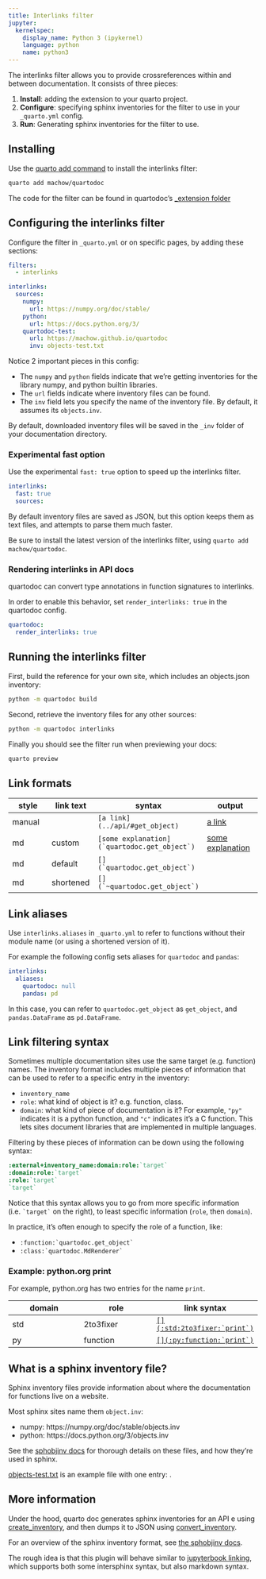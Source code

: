 ```yaml
---
title: Interlinks filter
jupyter:
  kernelspec:
    display_name: Python 3 (ipykernel)
    language: python
    name: python3
---
```



The interlinks filter allows you to provide crossreferences within and between documentation.
It consists of three pieces:

1. **Install**: adding the extension to your quarto project.
1. **Configure**: specifying sphinx inventories for the filter to use in your `_quarto.yml` config.
2. **Run**: Generating sphinx inventories for the filter to use.

## Installing

Use the [quarto add command](https://quarto.org/docs/extensions/filters.html#distribution)
to install the interlinks filter:

```bash
quarto add machow/quartodoc
```

:::{.callout-note}
The code for the filter can be found in quartodoc's
[_extension folder](https://github.com/machow/quartodoc/tree/main/_extensions/interlinks)
:::

## Configuring the interlinks filter

Configure the filter in `_quarto.yml` or on specific pages, by adding these sections:

```yaml
filters:
  - interlinks

interlinks:
  sources:
    numpy:
      url: https://numpy.org/doc/stable/
    python:
      url: https://docs.python.org/3/
    quartodoc-test:
      url: https://machow.github.io/quartodoc
      inv: objects-test.txt
```

Notice 2 important pieces in this config:

* The `numpy` and `python` fields indicate that we're getting inventories for the
  library numpy, and python builtin libraries.
* The `url` fields indicate where inventory files can be found.
* The `inv` field lets you specify the name of the inventory file. By default, it assumes its `objects.inv`.

By default, downloaded inventory files will be saved in the `_inv` folder of your
documentation directory.


### Experimental fast option

Use the experimental `fast: true` option to speed up the interlinks filter.

```yaml
interlinks:
  fast: true
  sources:
```

By default inventory files are saved as JSON, but this option keeps them as text files,
and attempts to parse them much faster.

:::{.callout-warning}
Be sure to install the latest version of the interlinks filter, using `quarto add machow/quartodoc`.
:::

### Rendering interlinks in API docs

quartodoc can convert type annotations in function signatures to interlinks.

In order to enable this behavior, set `render_interlinks: true` in the quartodoc config.


```yaml
quartodoc:
  render_interlinks: true
```



## Running the interlinks filter

First, build the reference for your own site, which includes an objects.json inventory:

```bash
python -m quartodoc build
```

Second, retrieve the inventory files for any other sources:

```bash
python -m quartodoc interlinks
```

Finally you should see the filter run when previewing your docs:

```bash
quarto preview
```


## Link formats


| style | link text | syntax | output |
| ----- | ---- | ------ | ------ |
| manual |  | `[a link](../api/#get_object)` | [a link](../api/#get_object) | 
| md | custom  | `` [some explanation](`quartodoc.get_object`) `` | [some explanation](`quartodoc.get_object`) |
| md | default | `` [](`quartodoc.get_object`) `` | [](`quartodoc.get_object`) |
| md | shortened | `` [](`~quartodoc.get_object`) `` | [](`~quartodoc.get_object`) |

<!--
| rst | custom | `` :ref:`some explanation <quartodoc.get_object>` `` | :ref:`some explanation <quartodoc.get_object>` |
| rst | default | `` :ref:`quartodoc.get_object` `` | :ref:`quartodoc.get_object` |
| rst | shortened | `` :ref:`~quartodoc.get_object` `` | :ref:`~quartodoc.get_object` |
-->

## Link aliases

Use `interlinks.aliases` in `_quarto.yml` to refer to functions without their module name (or using a shortened version of it).

For example the following config sets aliases for `quartodoc` and `pandas`:

```yaml
interlinks:
  aliases:
    quartodoc: null
    pandas: pd
```

In this case, you can refer to `quartodoc.get_object` as `get_object`, and `pandas.DataFrame` as `pd.DataFrame`.


## Link filtering syntax

Sometimes multiple documentation sites use the same target (e.g. function) names.
The inventory format includes multiple pieces of information that can be used to
refer to a specific entry in the inventory:

* `inventory_name`
* `role`: what kind of object is it? e.g. function, class.
* `domain`: what kind of piece of documentation is it? For example, `"py"` indicates
  it is a python function, and `"c"` indicates it's a C function. This lets sites
  document libraries that are implemented in multiple languages.

Filtering by these pieces of information can be down using the following syntax:

```rst
:external+inventory_name:domain:role:`target`
:domain:role:`target`
:role:`target`
`target`
```

Notice that this syntax allows you to go from more specific information (i.e. `` `target` `` on the right),
to least specific information (`role`, then `domain`).

In practice, it's often enough to specify the role of a function, like:

* `` :function:`quartodoc.get_object` ``
* `` :class:`quartodoc.MdRenderer` ``


### Example: python.org print

For example, python.org has two entries for the name `print`.

| domain | role | link syntax |
| --- | --- | --- |
| std | 2to3fixer | [``[](:std:2to3fixer:`print`)``](:std:2to3fixer:`print`) |
| py | function | [``[](:py:function:`print`)``](:py:function:`print`) |


## What is a sphinx inventory file?

Sphinx inventory files provide information about where the documentation for
functions live on a website.

Most sphinx sites name them `object.inv`:

* numpy: https://numpy.org/doc/stable/objects.inv
* python: https://docs.python.org/3/objects.inv

See the [sphobjinv docs](https://sphobjinv.readthedocs.io/en/stable/) for thorough
details on these files, and how they're used in sphinx.

:::{.callout-note}
[objects-test.txt](https://github.com/machow/quartodoc/tree/main/docs/objects-test.txt) is an example file with one entry: [](`qd2.Auto`).
:::

## More information

Under the hood, quarto doc generates sphinx inventories for an API e using [create_inventory](/api/#sec-create_inventory),
and then dumps it to JSON using [convert_inventory](/api/#sec-convert_inventory).

For an overview of the sphinx inventory format, see [the sphobjinv docs](https://sphobjinv.readthedocs.io).

The rough idea is that this plugin will behave similar to [jupyterbook linking](https://jupyterbook.org/en/stable/content/references.html),
which supports both some intersphinx syntax, but also markdown syntax.
